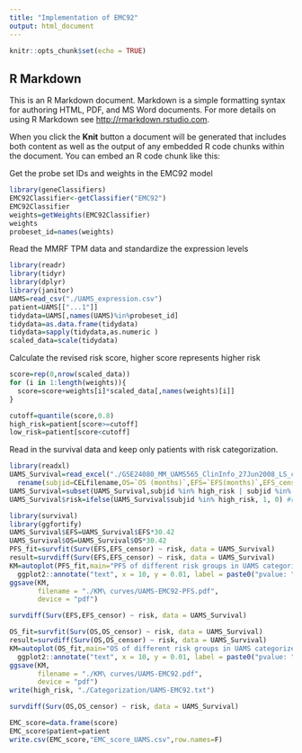 ```yaml
---
title: "Implementation of EMC92"
output: html_document
---
```


```r
knitr::opts_chunk$set(echo = TRUE)
```

## R Markdown

This is an R Markdown document. Markdown is a simple formatting syntax for authoring HTML, PDF, and MS Word documents. For more details on using R Markdown see <http://rmarkdown.rstudio.com>.

When you click the **Knit** button a document will be generated that includes both content as well as the output of any embedded R code chunks within the document. You can embed an R code chunk like this:


Get the probe set IDs and weights in the EMC92 model
```r
library(geneClassifiers)
EMC92Classifier<-getClassifier("EMC92")
EMC92Classifier
weights=getWeights(EMC92Classifier)
weights
probeset_id=names(weights)
```


Read the MMRF TPM data and standardize the expression levels
```r
library(readr)
library(tidyr)
library(dplyr)
library(janitor)
UAMS=read_csv("./UAMS_expression.csv")
patient=UAMS[["...1"]]
tidydata=UAMS[,names(UAMS)%in%probeset_id]
tidydata=as.data.frame(tidydata)
tidydata=sapply(tidydata,as.numeric )
scaled_data=scale(tidydata)
```

Calculate the revised risk score, higher score represents higher risk
```r
score=rep(0,nrow(scaled_data))
for (i in 1:length(weights)){
  score=score+weights[i]*scaled_data[,names(weights)[i]]
}
```

```r
cutoff=quantile(score,0.8)
high_risk=patient[score>=cutoff]
low_risk=patient[score<cutoff]
```



Read in the survival data and keep only patients with risk categorization.
```r
library(readxl)
UAMS_Survival=read_excel("./GSE24080_MM_UAMS565_ClinInfo_27Jun2008_LS_clean.xls")%>%
  rename(subjid=CELfilename,OS=`OS (months)`,EFS=`EFS(months)`,EFS_censor=`EFS-censor`,OS_censor=`OS-censor`)
UAMS_Survival=subset(UAMS_Survival,subjid %in% high_risk | subjid %in% low_risk)
UAMS_Survival$risk=ifelse(UAMS_Survival$subjid %in% high_risk, 1, 0) #risk=1 represents high risk
```

```r
library(survival)
library(ggfortify)
UAMS_Survival$EFS=UAMS_Survival$EFS*30.42
UAMS_Survival$OS=UAMS_Survival$OS*30.42
PFS_fit=survfit(Surv(EFS,EFS_censor) ~ risk, data = UAMS_Survival)
result=survdiff(Surv(EFS,EFS_censor) ~ risk, data = UAMS_Survival)
KM=autoplot(PFS_fit,main="PFS of different risk groups in UAMS categorized by EMC-92")+
  ggplot2::annotate("text", x = 10, y = 0.01, label = paste0("pvalue: ", sprintf("%.2e", result$pvalue)) , size = 3, hjust = 0)
ggsave(KM, 
       filename = "./KM\ curves/UAMS-EMC92-PFS.pdf",
       device = "pdf")
```
```r
survdiff(Surv(EFS,EFS_censor) ~ risk, data = UAMS_Survival)
```

```r
OS_fit=survfit(Surv(OS,OS_censor) ~ risk, data = UAMS_Survival)
result=survdiff(Surv(OS,OS_censor) ~ risk, data = UAMS_Survival)
KM=autoplot(OS_fit,main="OS of different risk groups in UAMS categorized by EMC-92",xlim=c(0,3000))+
  ggplot2::annotate("text", x = 10, y = 0.01, label = paste0("pvalue: ", sprintf("%.2e", result$pvalue)) , size = 3, hjust = 0)
ggsave(KM, 
       filename = "./KM\ curves/UAMS-EMC92.pdf",
       device = "pdf")
write(high_risk, "./Categorization/UAMS-EMC92.txt")
```
```r
survdiff(Surv(OS,OS_censor) ~ risk, data = UAMS_Survival)
```

```r
EMC_score=data.frame(score)
EMC_score$patient=patient
write.csv(EMC_score,"EMC_score_UAMS.csv",row.names=F)
```

